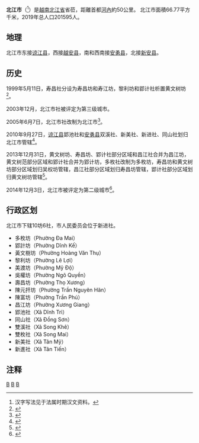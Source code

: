 {{Infobox Settlement
|name                   = 北江市
|settlement_type        = 省辖市
|official_name          = 
|other_name             = 
|native_name            = {{lang|vi|Thành phố Bắc Giang}}
|nickname               = 
|motto                  = 
|image_skyline          = BacGiang City.JPG
|imagesize              = 
|image_caption          = 
|image_flag             = 
|flag_size              = 
|image_seal             = 
|seal_size              = 
|image_shield           = 
|shield_size            = 
|image_blank_emblem     = 
|blank_emblem_size      = 
|image_map              = {{Infobox mapframe|frame-width=250|zoom=10}}
|mapsize                = 
|map_caption            = 
|image_map1             = 
|mapsize1               = 
|map_caption1           = 
|pushpin_map            = Vietnam
|pushpin_label_position = bottom
|pushpin_map_caption    = 
|pushpin_map1           = 
|pushpin_label_position1= 
|pushpin_map_caption1   = 
|subdivision_type       = 国家
|subdivision_name       = {{flag|Vietnam}}
|subdivision_type1      = [[越南行政区划|省]]
|subdivision_name1      = [[北江省|北江省]]
|subdivision_type2      = 行政区划
|subdivision_name2      = 10坊6社
|subdivision_type3      = 
|subdivision_name3      = 
|seat_type              = 
|seat                   = 
|government_type        = 
|leader_title           = 
|leader_name            = 
|leader_title1          = 
|leader_name1           = 
|established_title      = 
|established_date       = 
|area_magnitude         = 
|unit_pref              = 
|area_footnotes         = 
|area_total_km2         = 66.77
|area_land_km2          = 
|area_water_km2         = 
|area_water_percent     = 
|area_urban_km2         = 
|area_metro_km2         = 
|population_as_of       = 2019年
|population_footnotes   = 
|population_note        = 
|population_total       = 201595
|population_density_km2 = auto
|population_metro             = 
|population_density_metro_km2 = 
|population_urban             = 
|population_density_urban_km2 = 
|timezone               = [[越南标准时间|越南标准时间]]
|utc_offset             = +7
|elevation_footnotes    = 
|elevation_m            = 
|coor_type              = 
|coordinates            = 
|postal_code_type       = 
|postal_code            = 
|area_code              = 
|website                = [https://tpbacgiang.bacgiang.gov.vn 北江市电子信息门户网站]
|footnotes              = 
}}
'''北江市'''（{{vie|v='''Thành phố Bắc Giang'''|hn=城庯北江}}<ref>汉字写法见于法属时期汉文资料。</ref>）是[[越南|越南]][[北江省|北江省]]省莅，距離首都[[河內|河內]]約50公里。 北江市面積66.77平方千米，2019年总人口201595人。

==地理==
北江市东接[[谅江县|谅江县]]，西接[[越安县|越安县]]，南和西南接[[安勇县|安勇县]]，北接[[新安县_(越南)|新安县]]。

==历史==
1999年5月11日，寿昌社分设为寿昌坊和寿江坊，黎利坊和郢计社析置黄文树坊<ref>{{Cite web |url=https://thuvienphapluat.vn/van-ban/Bat-dong-san/Nghi-dinh-33-1999-ND-CP-thanh-lap-cac-phuong-va-xa-thuoc-thi-xa-Bac-Giang-va-huyen-Yen-The-tinh-Bac-Giang-45318.aspx |title=Nghị định 33/1999/NĐ-CP về việc thành lập các phường và xã thuộc thị xã Bắc Giang và huyện Yên Thế, tính Bắc Giang |accessdate=2020-03-30 |archive-date=2020-04-01 |archive-url=https://web.archive.org/web/20200401163931/https://thuvienphapluat.vn/van-ban/Bat-dong-san/Nghi-dinh-33-1999-ND-CP-thanh-lap-cac-phuong-va-xa-thuoc-thi-xa-Bac-Giang-va-huyen-Yen-The-tinh-Bac-Giang-45318.aspx |dead-url=no }}</ref>。

2003年12月，北江市社被评定为第三级城市。

2005年6月7日，北江市社改制为北江市<ref>{{Cite web |url=https://thuvienphapluat.vn/van-ban/Bat-dong-san/Nghi-dinh-75-2005-ND-CP-thanh-lap-thanh-pho-Bac-Giang-thuoc-tinh-Bac-Giang-2228.aspx |title=Nghị định 75/2005/NĐ-CP về việc thành lập thành phố Bắc Giang thuộc tỉnh Bắc Giang |accessdate=2020-02-14 |archive-date=2020-02-03 |archive-url=https://web.archive.org/web/20200203162853/https://thuvienphapluat.vn/van-ban/Bat-dong-san/Nghi-dinh-75-2005-ND-CP-thanh-lap-thanh-pho-Bac-Giang-thuoc-tinh-Bac-Giang-2228.aspx |dead-url=no }}</ref>。

2010年9月27日，[[谅江县|谅江县]]郢池社和[[安勇县|安勇县]]双溪社、新美社、新进社、同山社划归北江市管辖<ref>{{Cite web |url=https://thuvienphapluat.vn/van-ban/Bo-may-hanh-chinh/Nghi-quyet-36-NQ-CP-dieu-chinh-dia-gioi-hanh-chinh-huyen-Lang-Giang-112344.aspx |title=Nghị quyết 36/NQ-CP năm 2010 điều chỉnh địa giới hành chính huyện Lạng Giang, huyện Yên Dũng để mở rộng địa giới hành chính thành phố Bắc Giang, tỉnh Bắc Giang do Chính phủ ban hành |accessdate=2020-02-14 |archive-date=2020-04-01 |archive-url=https://web.archive.org/web/20200401053033/https://thuvienphapluat.vn/van-ban/Bo-may-hanh-chinh/Nghi-quyet-36-NQ-CP-dieu-chinh-dia-gioi-hanh-chinh-huyen-Lang-Giang-112344.aspx |dead-url=no }}</ref>。

2013年12月31日，黄文树坊、寿昌坊、郢计社部分区域和昌江社合并为昌江坊，黄文树范部分区域和郢计社合并为郢计坊，多枚社改制为多枚坊，寿昌坊和黄文树坊部分区域划归吴权坊管辖，昌江社部分区域划归寿昌坊管辖，郢计社部分区域划归黄文树坊管辖<ref>{{Cite web |url=https://thuvienphapluat.vn/van-ban/Xay-dung-Do-thi/Nghi-quyet-140-NQ-CP-nam-2013-dieu-chinh-dia-gioi-hanh-chinh-phuong-Hoang-Van-Thu-Bac-Giang-218096.aspx |title=Nghị quyết 140/NQ-CP năm 2013 điều chỉnh địa giới hành chính phường Hoàng Văn Thụ, Ngô Quyền, Thọ Xương, xã Xương Giang, Dĩnh Kế và thành lập 3 phường Xương Giang, Dĩnh Kế, Đa Mai thuộc thành phố Bắc Giang, tỉnh Bắc Giang do Chính phủ ban hành |accessdate=2020-02-14 |archive-date=2020-03-21 |archive-url=https://web.archive.org/web/20200321203454/https://thuvienphapluat.vn/van-ban/Xay-dung-Do-thi/Nghi-quyet-140-NQ-CP-nam-2013-dieu-chinh-dia-gioi-hanh-chinh-phuong-Hoang-Van-Thu-Bac-Giang-218096.aspx |dead-url=no }}</ref>。

2014年12月3日，北江市被评定为第二级城市<ref>{{Cite web |url=http://www.chinhphu.vn/portal/page/portal/chinhphu/hethongvanban?mode=detail&document_id=177764 |title=Quyết định số 2168/QĐ-TTg của Thủ tướng Chính phủ : Về việc công nhận thành phố Bắc Giang là đô thị loại II trực thuộc tỉnh Bắc Giang |accessdate=2020-02-14 |archive-date=2020-04-01 |archive-url=https://web.archive.org/web/20200401053044/http://www.chinhphu.vn/portal/page/portal/chinhphu/hethongvanban?mode=detail&document_id=177764 |dead-url=no }}</ref>。

==行政区划==
北江市下辖10坊6社，市人民委员会位于新进社。
*多枚坊（Phường Đa Mai）
*郢計坊（Phường Dĩnh Kế）
*黃文樹坊（Phường Hoàng Văn Thụ）
*黎利坊（Phường Lê Lợi）
*美渡坊（Phường Mỹ Độ）
*吳權坊（Phường Ngô Quyền）
*壽昌坊（Phường Thọ Xương）
*陳元扞坊（Phường Trần Nguyên Hãn）
*陳富坊（Phường Trần Phú）
*昌江坊（Phường Xương Giang）
*郢池社（Xã Dĩnh Trì）
*同山社（Xã Đồng Sơn）
*雙溪社（Xã Song Khê）
*雙枚社（Xã Song Mai）
*新美社（Xã Tân Mỹ）
*新進社（Xã Tân Tiến）

==注释==
{{reflist}}

{{北江省行政区划}}
{{越南东北部之县市镇区域划分}}

[[Category:越南城市|B]]
[[Category:北江省|B]]
[[Category:越南省莅城市|B]]